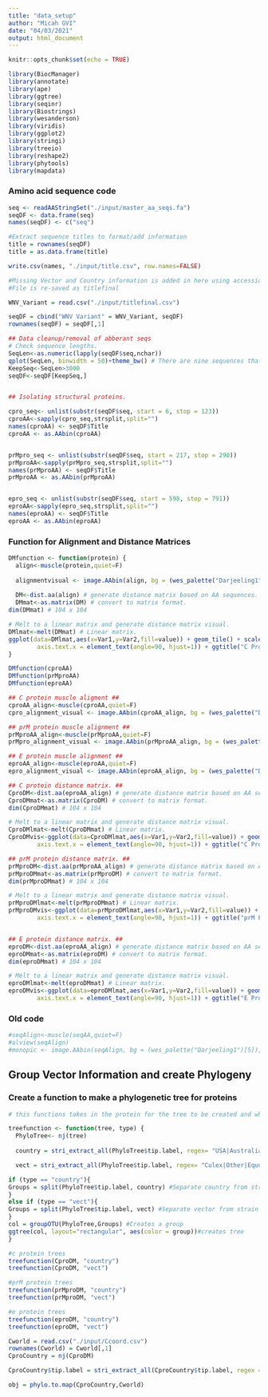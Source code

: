 ```yaml
---
title: "data_setup"
author: "Micah GVI"
date: "04/03/2021"
output: html_document
---
```


```r
knitr::opts_chunk$set(echo = TRUE)
```


```r
library(BiocManager)
library(annotate)
library(ape)
library(ggtree)
library(seqinr)
library(Biostrings)
library(wesanderson)
library(viridis)
library(ggplot2)
library(stringi)
library(treeio)
library(reshape2)
library(phytools)
library(mapdata)
```

### Amino acid sequence code ####
```r
seq <- readAAStringSet("./input/master_aa_seqs.fa")
seqDF <- data.frame(seq)
names(seqDF) <- c("seq")
```


```r
#Extract sequence titles to format/add information
title = rownames(seqDF)
title = as.data.frame(title)

write.csv(names, "./input/title.csv", row.names=FALSE)

#Missing Vector and Country information is added in here using accession literature 
#File is re-saved as titlefinal

WNV_Variant = read.csv("./input/titlefinal.csv")

seqDF = cbind("WNV Variant" = WNV_Variant, seqDF)
rownames(seqDF) = seqDF[,1]
```


```r
## Data cleanup/removal of abberant seqs
# Check sequence lengths.
SeqLen<-as.numeric(lapply(seqDF$seq,nchar))
qplot(SeqLen, binwidth = 50)+theme_bw() # There are nine sequences that are drastically different lengths than the rest. I will remove these:
KeepSeq<-SeqLen>3000
seqDF<-seqDF[KeepSeq,]


## Isolating structural proteins.

cpro_seq<- unlist(substr(seqDF$seq, start = 6, stop = 123))
cproAA<-sapply(cpro_seq,strsplit,split="")
names(cproAA) <- seqDF$Title
cproAA <- as.AAbin(cproAA)


prMpro_seq <- unlist(substr(seqDF$seq, start = 217, stop = 290))
prMproAA<-sapply(prMpro_seq,strsplit,split="")
names(prMproAA) <- seqDF$Title
prMproAA <- as.AAbin(prMproAA)


epro_seq <- unlist(substr(seqDF$seq, start = 598, stop = 791))
eproAA<-sapply(epro_seq,strsplit,split="")
names(eproAA) <- seqDF$Title
eproAA <- as.AAbin(eproAA)
```

### Function for Alignment and Distance Matrices
```r
DMfunction <- function(protein) {
  align<-muscle(protein,quiet=F)
  
  alignmentvisual <- image.AAbin(align, bg = (wes_palette("Darjeeling1")[5]), col = wes_palette("Darjeeling1"), ylab = "WNV Variants", xlab = "Sequence Length", show.labels = T, cex.lab = 0.5, legend = T, aa.cex = 0.8)
  
  DM<-dist.aa(align) # generate distance matrix based on AA sequences.
  DMmat<-as.matrix(DM) # convert to matrix format.
dim(DMmat) # 104 x 104

# Melt to a linear matrix and generate distance matrix visual.
DMlmat<-melt(DMmat) # Linear matrix.
ggplot(data=DMlmat,aes(x=Var1,y=Var2,fill=value)) + geom_tile() + scale_fill_gradientn(colours=c("white","blue","green","red")) + theme(text = element_text(size=5),
        axis.text.x = element_text(angle=90, hjust=1)) + ggtitle("C Protein Distance Matrix")
}

DMfunction(cproAA)
DMfunction(prMproAA)
DMfunction(eproAA)
```


```r
## C protein muscle aligment ## 
cproAA_align<-muscle(cproAA,quiet=F)
cpro_alignment_visual <- image.AAbin(cproAA_align, bg = (wes_palette("Darjeeling1")[5]), col = wes_palette("Darjeeling1"), ylab = "WNV Variants", xlab = "Sequence Length", show.labels = T, cex.lab = 0.5, legend = T, aa.cex = 0.8)

## prM protein muscle alignment ##
prMproAA_align<-muscle(prMproAA,quiet=F)
prMpro_alignment_visual <- image.AAbin(prMproAA_align, bg = (wes_palette("Darjeeling1")[5]), col = wes_palette("Darjeeling1"), ylab = "WNV Variants", xlab = "Sequence Length", show.labels = T, cex.lab = 0.5, legend = T, aa.cex = 0.8)

## E protein muscle alignment ## 
eproAA_align<-muscle(eproAA,quiet=F)
epro_alignment_visual <- image.AAbin(eproAA_align, bg = (wes_palette("Darjeeling1")[5]), col = wes_palette("Darjeeling1"), ylab = "WNV Variants", xlab = "Sequence Length", show.labels = T, cex.lab = 0.5, legend = T, aa.cex = 0.8)

```

```r
## C protein distance matrix. ##
CproDM<-dist.aa(eproAA_align) # generate distance matrix based on AA sequences.
CproDMmat<-as.matrix(CproDM) # convert to matrix format.
dim(CproDMmat) # 104 x 104

# Melt to a linear matrix and generate distance matrix visual.
CproDMlmat<-melt(CproDMmat) # Linear matrix.
CproDMvis<-ggplot(data=CproDMlmat,aes(x=Var1,y=Var2,fill=value)) + geom_tile() + scale_fill_gradientn(colours=c("white","blue","green","red")) + theme(text = element_text(size=5),
        axis.text.x = element_text(angle=90, hjust=1)) + ggtitle("C Protein Distance Matrix")

## prM protein distance matrix. ##
prMproDM<-dist.aa(prMproAA_align) # generate distance matrix based on AA sequences.
prMproDMmat<-as.matrix(prMproDM) # convert to matrix format.
dim(prMproDMmat) # 104 x 104

# Melt to a linear matrix and generate distance matrix visual.
prMproDMlmat<-melt(prMproDMmat) # Linear matrix.
prMproDMvis<-ggplot(data=prMproDMlmat,aes(x=Var1,y=Var2,fill=value)) + geom_tile() + scale_fill_gradientn(colours=c("white","blue","green","red")) + theme(text = element_text(size=5),
        axis.text.x = element_text(angle=90, hjust=1)) + ggtitle("prM Protein Distance Matrix")


## E protein distance matrix. ##
eproDM<-dist.aa(eproAA_align) # generate distance matrix based on AA sequences.
eproDMmat<-as.matrix(eproDM) # convert to matrix format.
dim(eproDMmat) # 104 x 104

# Melt to a linear matrix and generate distance matrix visual.
eproDMlmat<-melt(eproDMmat) # Linear matrix.
eproDMvis<-ggplot(data=eproDMlmat,aes(x=Var1,y=Var2,fill=value)) + geom_tile() + scale_fill_gradientn(colours=c("white","blue","green","red")) + theme(text = element_text(size=5),
        axis.text.x = element_text(angle=90, hjust=1)) + ggtitle("E Protein Distance Matrix")

```

### Old code ###
```r
#seqAlign<-muscle(seqAA,quiet=F)
#alview(seqAlign)
#monopic <- image.AAbin(seqAlign, bg = (wes_palette("Darjeeling1")[5]), col = wes_palette("Darjeeling1"), ylab = "WNV Variants", xlab = "Sequence Length", show.labels = T, cex.lab = 0.5, legend = T, aa.cex = 0.8)
```

## Group Vector Information and create Phylogeny

### Create a function to make a phylogenetic tree for proteins 
```r
# this functions takes in the protein for the tree to be created and whether it should create a phylogenetic tree for country or vector 

treefunction <- function(tree, type) {
  PhyloTree<- nj(tree)
  
  country = stri_extract_all(PhyloTree$tip.label, regex= "USA|Australia|South Africa|Israel|Russia|India|Madagascar|Azerbaijan|Ukraine|Czech Republic|Kenya|Nigeria|Central African Republic|DRC|Portugal|Morocco|Senegal|Tunisia|Cyprus|Japan|France", mode = "all", simplify =TRUE)  

  vect = stri_extract_all(PhyloTree$tip.label, regex= "Culex|Other|Equus|Homo sapiens|Corvus|Culiseta|Ornithodoros|Mus|Hyalomma|Oriolus|Aves|Dermacentor|Aedes|Rousettus|Culicidae",mode = "all", simplify =TRUE) 

if (type == "country"){
Groups = split(PhyloTree$tip.label, country) #Separate country from strain name
}
else if (type == "vect"){
Groups = split(PhyloTree$tip.label, vect) #Separate vector from strain name
}
col = groupOTU(PhyloTree,Groups) #Creates a group
ggtree(col, layout="rectangular", aes(color = group))#creates tree  
}

```


```r
#c protein trees
treefunction(CproDM, "country")
treefunction(CproDM, "vect")

#prM protein trees
treefunction(prMproDM, "country")
treefunction(prMproDM, "vect")

#e protein trees 
treefunction(eproDM, "country")
treefunction(eproDM, "vect")
```
```r
Cworld = read.csv("./input/Ccoord.csv")
rownames(Cworld) = Cworld[,1]
CproCountry = nj(CproDM)

CproCountry$tip.label = stri_extract_all(CproCountry$tip.label, regex = "^.{8}",mode = "all", simplify =TRUE)

obj = phylo.to.map(CproCountry,Cworld)
``` 
